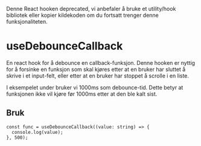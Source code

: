 
<Meta of={SyncStories} />

<Alert data-color="warning">Denne React hooken deprecated, vi anbefaler å bruke et utility/hook bibliotek eller kopier kildekoden om du fortsatt trenger denne funksjonaliteten.</Alert>

# useDebounceCallback

En react hook for å debounce en callback-funksjon. Denne hooken er nyttig for å forsinke en funksjon som skal kjøres etter at en bruker har sluttet å skrive i et input-felt, eller etter at en bruker har stoppet å scrolle i en liste.

I eksempelet under bruker vi 1000ms som debounce-tid. Dette betyr at funksjonen ikke vil kjøre før 1000ms etter at den ble kalt sist.

<Primary />

## Bruk

```tsx
const func = useDebounceCallback((value: string) => {
  console.log(value);
}, 500);
```
